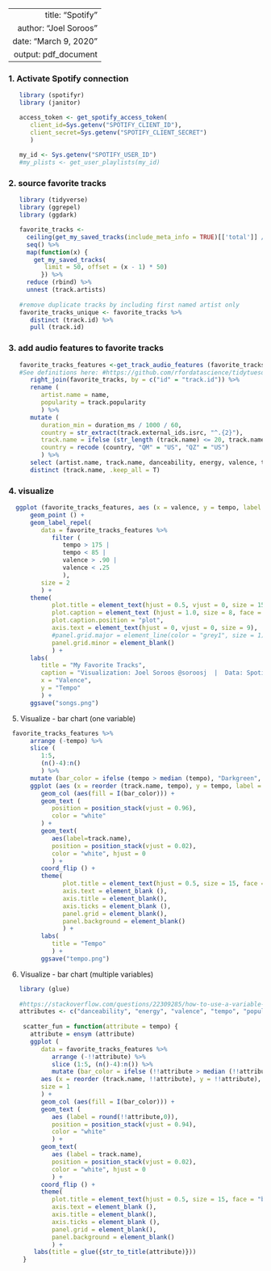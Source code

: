 ----
   title: "Spotify"
   author: "Joel Soroos"
   date: "March 9, 2020"
   output: pdf_document
---

### 1. Activate Spotify connection
```r

   library (spotifyr)
   library (janitor) 

   access_token <- get_spotify_access_token(
      client_id=Sys.getenv("SPOTIFY_CLIENT_ID"),
      client_secret=Sys.getenv("SPOTIFY_CLIENT_SECRET")
      )
   
   my_id <- Sys.getenv("SPOTIFY_USER_ID")
   #my_plists <- get_user_playlists(my_id)
```


### 2. source favorite tracks
```r

   library (tidyverse)
   library (ggrepel)
   library (ggdark)

   favorite_tracks <-
     ceiling(get_my_saved_tracks(include_meta_info = TRUE)[['total']] / 50) %>%
     seq() %>%
     map(function(x) {
       get_my_saved_tracks(
          limit = 50, offset = (x - 1) * 50)
         }) %>% 
     reduce (rbind) %>%
     unnest (track.artists)
   
   #remove duplicate tracks by including first named artist only
   favorite_tracks_unique <- favorite_tracks %>%
      distinct (track.id) %>%
      pull (track.id)
```


### 3. add audio features to favorite tracks
```r

   favorite_tracks_features <-get_track_audio_features (favorite_tracks_unique) %>%
   #See definitions here: #https://github.com/rfordatascience/tidytuesday/blob/master/data/2020/2020-01-21/readme.md
      right_join(favorite_tracks, by = c("id" = "track.id")) %>%
      rename (
         artist.name = name,
         popularity = track.popularity
         ) %>%
      mutate (
         duration_min = duration_ms / 1000 / 60,
         country = str_extract(track.external_ids.isrc, "^.{2}"),
         track.name = ifelse (str_length (track.name) <= 20, track.name, str_extract(track.name, "^.{20}")),
         country = recode (country, "QM" = "US", "QZ" = "US")
         ) %>%
      select (artist.name, track.name, danceability, energy, valence, tempo, popularity, duration_min, country) %>%
      distinct (track.name, .keep_all = T)
```


### 4. visualize
```r
 
  ggplot (favorite_tracks_features, aes (x = valence, y = tempo, label = track.name)) +
      geom_point () +
      geom_label_repel(
         data = favorite_tracks_features %>% 
            filter (
               tempo > 175 |
               tempo < 85 |
               valence > .90 |
               valence < .25
               ),
         size = 2
         ) +
      theme(
            plot.title = element_text(hjust = 0.5, vjust = 0, size = 15, face = "bold", color = "#CC1100", margin = margin (0,0,20,0)),
            plot.caption = element_text (hjust = 1.0, size = 8, face = "plain", margin = margin (20,0,0,0)),
            plot.caption.position = "plot",
            axis.text = element_text(hjust = 0, vjust = 0, size = 9),
            #panel.grid.major = element_line(color = "grey1", size = 1),
            panel.grid.minor = element_blank()
            ) +
      labs(
         title = "My Favorite Tracks",
         caption = "Visualization: Joel Soroos @soroosj  |  Data: Spotify API",
         x = "Valence",
         y = "Tempo"
         ) +
      ggsave("songs.png")
```


5.  Visualize - bar chart (one variable)
```r
 
 favorite_tracks_features %>%
      arrange (-tempo) %>%
      slice (
         1:5, 
         (n()-4):n()
         ) %>%
      mutate (bar_color = ifelse (tempo > median (tempo), "Darkgreen", "Red")) %>%
      ggplot (aes (x = reorder (track.name, tempo), y = tempo, label = round(tempo,0)), size = 1) +
         geom_col (aes(fill = I(bar_color))) + 
         geom_text (
            position = position_stack(vjust = 0.96),
            color = "white"
         ) +
         geom_text(
            aes(label=track.name),
            position = position_stack(vjust = 0.02),
            color = "white", hjust = 0
            ) +
         coord_flip () +
         theme(
               plot.title = element_text(hjust = 0.5, size = 15, face = "bold", color = "#CC1100"),
               axis.text = element_blank (), 
               axis.title = element_blank(),
               axis.ticks = element_blank (),
               panel.grid = element_blank(),
               panel.background = element_blank()
               ) +
         labs(
            title = "Tempo"
            ) +
         ggsave("tempo.png")
```


6.  Visualize - bar chart (multiple variables)
```r

   library (glue)
 
   #https://stackoverflow.com/questions/22309285/how-to-use-a-variable-to-specify-column-name-in-ggplot/53168593#53168593
   attributes <- c("danceability", "energy", "valence", "tempo", "popularity")
   
    scatter_fun = function(attribute = tempo) {
      attribute = ensym (attribute)
      ggplot (
         data = favorite_tracks_features %>%
            arrange (-!!attribute) %>%
            slice (1:5, (n()-4):n()) %>%
            mutate (bar_color = ifelse (!!attribute > median (!!attribute), "Darkgreen", "Red")),
         aes (x = reorder (track.name, !!attribute), y = !!attribute), 
         size = 1
         ) +
         geom_col (aes(fill = I(bar_color))) + 
         geom_text (
            aes (label = round(!!attribute,0)),
            position = position_stack(vjust = 0.94),
            color = "white"
            ) + 
         geom_text(
            aes (label = track.name),
            position = position_stack(vjust = 0.02),
            color = "white", hjust = 0
            ) +
         coord_flip () +
         theme(
            plot.title = element_text(hjust = 0.5, size = 15, face = "bold", color = "black"),
            axis.text = element_blank (), 
            axis.title = element_blank(),
            axis.ticks = element_blank (),
            panel.grid = element_blank(),
            panel.background = element_blank()
            ) +
       labs(title = glue({str_to_title(attribute)}))
    }

```
